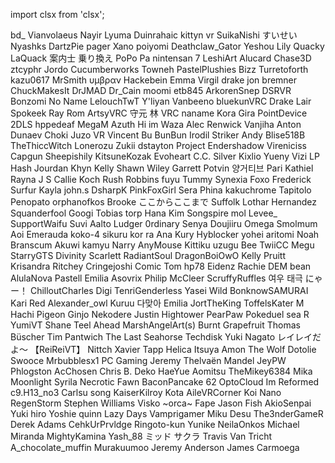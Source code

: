 ﻿import clsx from 'clsx';


<!-- Reminder that not only HTML chars have to be escaped, MDX chars also need to be (such as a space followed by an underscore). -->
<Patronelt k="5" ias="1" sp="1" >bd&#0095;</Patronelt> <Patronelt k="3" ias="1" sp="1" >Vianvolaeus</Patronelt> <Patronelt k="3" ias="1" sp="1" >Nayir</Patronelt> <Patronelt k="2" ias="1" sp="1" >Lyuma</Patronelt> <Patronelt k="2" ias="1" sp="1" >Duinrahaic</Patronelt> 
<Patronelt k="2" ias="1" sp="1" >kittyn vr</Patronelt> <Patronelt k="2" ias="1" sp="1" >SuikaNishi </Patronelt> <Patronelt k="2" ias="1" sp="1" >すいせい</Patronelt> <Patronelt k="2" ias="1" sp="1" >Nyashks</Patronelt> <Patronelt k="2" ias="1" sp="1" >DartzPie</Patronelt> 
<Patronelt k="2" ias="1" sp="1" >pager</Patronelt> <Patronelt k="2" ias="1" sp="1" >Xano</Patronelt> <Patronelt k="2" ias="1" sp="1" >poiyomi</Patronelt> <Patronelt k="2" ias="1" sp="1" >Deathclaw&#0095;Gator</Patronelt> <Patronelt k="2" ias="1" sp="1" >Yeshou </Patronelt> 
<Patronelt k="2" ias="1" sp="1" >Lily </Patronelt> <Patronelt k="2" ias="1" sp="1" >Quacky LaQuack</Patronelt> <Patronelt k="2" ias="1" sp="1" >案内士 乗り換え</Patronelt> <Patronelt k="2" ias="1" sp="1" >PoPo Pa</Patronelt> <Patronelt k="2" ias="1" sp="1" >nintensan 7</Patronelt> 
<Patronelt k="2" ias="1" sp="1" >LeshiArt</Patronelt> <Patronelt k="2" ias="1" sp="0" >Alucard</Patronelt> <Patronelt k="2" ias="1" sp="0" >Chase3D </Patronelt> <Patronelt k="2" ias="1" sp="0" >ztcyphr</Patronelt> <Patronelt k="0" ias="1" sp="1" >Jordo</Patronelt> 
<Patronelt k="0" ias="0" sp="1" >Cucumberworks</Patronelt> <Patronelt k="0" ias="1" sp="1" >Towneh</Patronelt> <Patronelt k="0" ias="0" sp="1" >PastelPlushies</Patronelt> <Patronelt k="0" ias="1" sp="1" >Bizz </Patronelt> <Patronelt k="0" ias="1" sp="1" >Turretoforth </Patronelt> 
<Patronelt k="0" ias="1" sp="1" >kazu0617</Patronelt> <Patronelt k="0" ias="1" sp="1" >MrSmith</Patronelt> <Patronelt k="0" ias="1" sp="1" >υμβραν</Patronelt> <Patronelt k="0" ias="1" sp="1" >Hackebein </Patronelt> <Patronelt k="0" ias="1" sp="1" >Emma</Patronelt> 
<Patronelt k="0" ias="1" sp="1" >Virgil drake</Patronelt> <Patronelt k="0" ias="1" sp="1" >jon bremner</Patronelt> <Patronelt k="0" ias="1" sp="1" >ChuckMakesIt</Patronelt> <Patronelt k="0" ias="1" sp="1" >DrJMAD</Patronelt> <Patronelt k="0" ias="1" sp="1" >Dr&#0095;Cain</Patronelt> 
<Patronelt k="0" ias="1" sp="1" >moomi</Patronelt> <Patronelt k="0" ias="1" sp="1" >etb845 </Patronelt> <Patronelt k="0" ias="1" sp="1" >ArkorenSnep</Patronelt> <Patronelt k="0" ias="1" sp="1" >DSRVR</Patronelt> <Patronelt k="0" ias="1" sp="1" >Bonzomi</Patronelt> 
<Patronelt k="0" ias="1" sp="1" >No Name</Patronelt> <Patronelt k="0" ias="1" sp="1" >LelouchTwT</Patronelt> <Patronelt k="0" ias="1" sp="1" >Y&#0039;liyan</Patronelt> <Patronelt k="0" ias="1" sp="1" >Vanbeeno</Patronelt> <Patronelt k="0" ias="1" sp="1" >bluekunVRC</Patronelt> 
<Patronelt k="0" ias="1" sp="1" >Drake Lair</Patronelt> <Patronelt k="0" ias="1" sp="1" >Spokeek</Patronelt> <Patronelt k="0" ias="1" sp="1" >Ray Rom</Patronelt> <Patronelt k="0" ias="1" sp="1" >ArtsyVRC</Patronelt> <Patronelt k="0" ias="1" sp="1" >守元 林</Patronelt> 
<Patronelt k="0" ias="1" sp="1" >VRC naname</Patronelt> <Patronelt k="0" ias="0" sp="1" >Kora Gira</Patronelt> <Patronelt k="0" ias="1" sp="1" >PointDevice</Patronelt> <Patronelt k="0" ias="1" sp="1" >2DLS </Patronelt> <Patronelt k="0" ias="0" sp="1" >hppedeaf</Patronelt> 
<Patronelt k="0" ias="1" sp="1" >MegaM</Patronelt> <Patronelt k="0" ias="1" sp="1" >Azuth </Patronelt> <Patronelt k="0" ias="0" sp="1" >Hi im Waza</Patronelt> <Patronelt k="0" ias="1" sp="1" >Alec Renwick</Patronelt> <Patronelt k="0" ias="1" sp="1" >Vanjiha</Patronelt> 
<Patronelt k="0" ias="1" sp="1" >Anton Dunaev</Patronelt> <Patronelt k="0" ias="1" sp="1" >Choki</Patronelt> <Patronelt k="0" ias="0" sp="1" >Juzo VR</Patronelt> <Patronelt k="0" ias="1" sp="1" >Vincent Bu</Patronelt> <Patronelt k="0" ias="1" sp="1" >BunBun</Patronelt> 
<Patronelt k="0" ias="0" sp="1" >Irodil Striker</Patronelt> <Patronelt k="0" ias="1" sp="1" >Andy </Patronelt> <Patronelt k="0" ias="1" sp="1" >Blise518B</Patronelt> <Patronelt k="0" ias="1" sp="1" >TheThiccWitch</Patronelt> <Patronelt k="0" ias="0" sp="1" >Lonerozu</Patronelt> 
<Patronelt k="0" ias="1" sp="1" >Zukii</Patronelt> <Patronelt k="0" ias="1" sp="1" >dstayton </Patronelt> <Patronelt k="0" ias="1" sp="1" >Project</Patronelt> <Patronelt k="0" ias="1" sp="1" >Endershadow </Patronelt> <Patronelt k="0" ias="1" sp="1" >Vireniciss </Patronelt> 
<Patronelt k="0" ias="0" sp="1" >Capgun </Patronelt> <Patronelt k="0" ias="1" sp="1" >Sheepishily</Patronelt> <Patronelt k="0" ias="1" sp="1" >KitsuneKozak</Patronelt> <Patronelt k="0" ias="1" sp="1" >Evoheart </Patronelt> <Patronelt k="0" ias="1" sp="1" >C&#0046;C&#0046; Silver</Patronelt> 
<Patronelt k="0" ias="1" sp="1" >Kixlio Yueny</Patronelt> <Patronelt k="0" ias="1" sp="1" >Vizi</Patronelt> <Patronelt k="0" ias="1" sp="1" >LP</Patronelt> <Patronelt k="0" ias="1" sp="1" >Hash Jourdan</Patronelt> <Patronelt k="0" ias="1" sp="1" >Khyn</Patronelt> 
<Patronelt k="0" ias="1" sp="1" >Kelly</Patronelt> <Patronelt k="0" ias="1" sp="1" >Shawn Wiley</Patronelt> <Patronelt k="0" ias="1" sp="1" >Garrett Potvin</Patronelt> <Patronelt k="0" ias="0" sp="1" >양거티브</Patronelt> <Patronelt k="0" ias="1" sp="1" >Pari</Patronelt> 
<Patronelt k="0" ias="0" sp="1" >Kathiel Rayna</Patronelt> <Patronelt k="0" ias="1" sp="1" >J S</Patronelt> <Patronelt k="0" ias="0" sp="1" >Callie Koch</Patronelt> <Patronelt k="0" ias="1" sp="1" >Rush Robbins</Patronelt> <Patronelt k="0" ias="1" sp="1" >fuyu</Patronelt> 
<Patronelt k="0" ias="1" sp="1" >Tummy</Patronelt> <Patronelt k="0" ias="1" sp="1" >Synexia Foxo</Patronelt> <Patronelt k="0" ias="1" sp="1" >Frederick</Patronelt> <Patronelt k="0" ias="0" sp="1" >Surfur</Patronelt> <Patronelt k="0" ias="1" sp="1" >Kayla</Patronelt> 
<Patronelt k="0" ias="1" sp="1" >john&#0046;s</Patronelt> <Patronelt k="0" ias="1" sp="1" >DsharpK </Patronelt> <Patronelt k="0" ias="1" sp="1" >PinkFoxGirl</Patronelt> <Patronelt k="0" ias="1" sp="1" >Sera Phina</Patronelt> <Patronelt k="0" ias="1" sp="1" >kakuchrome </Patronelt> 
<Patronelt k="0" ias="1" sp="1" >Tapitolo Penopato</Patronelt> <Patronelt k="0" ias="1" sp="1" >orphanofkos</Patronelt> <Patronelt k="0" ias="1" sp="1" >Brooke</Patronelt> <Patronelt k="0" ias="1" sp="1" >ここからここまで</Patronelt> <Patronelt k="0" ias="1" sp="1" >Suffolk</Patronelt> 
<Patronelt k="0" ias="0" sp="1" >Lothar Hernandez</Patronelt> <Patronelt k="0" ias="1" sp="1" >Squanderfool</Patronelt> <Patronelt k="0" ias="1" sp="1" >Googi</Patronelt> <Patronelt k="0" ias="1" sp="1" >Tobias torp</Patronelt> <Patronelt k="0" ias="0" sp="1" >Hana Kim</Patronelt> 
<Patronelt k="0" ias="1" sp="1" >Songspire</Patronelt> <Patronelt k="0" ias="1" sp="1" >mol </Patronelt> <Patronelt k="0" ias="1" sp="1" >Levee&#0095;</Patronelt> <Patronelt k="0" ias="1" sp="1" >SupportWaifu</Patronelt> <Patronelt k="0" ias="1" sp="1" >Suvi Aalto</Patronelt> 
<Patronelt k="0" ias="1" sp="1" >Ludger</Patronelt> <Patronelt k="0" ias="1" sp="1" >0rdinary</Patronelt> <Patronelt k="0" ias="1" sp="1" >Senya</Patronelt> <Patronelt k="0" ias="1" sp="1" >Doujiiru</Patronelt> <Patronelt k="0" ias="1" sp="1" >Omega</Patronelt> 
<Patronelt k="0" ias="1" sp="1" >Smolmum</Patronelt> <Patronelt k="0" ias="1" sp="1" >Aoi Emerauda</Patronelt> <Patronelt k="0" ias="1" sp="1" >koko&#0045;4</Patronelt> <Patronelt k="0" ias="1" sp="1" >sikuru</Patronelt> <Patronelt k="0" ias="0" sp="1" >kor ra</Patronelt> 
<Patronelt k="0" ias="1" sp="1" >Ana Kury</Patronelt> <Patronelt k="0" ias="1" sp="1" >Hyblocker</Patronelt> <Patronelt k="0" ias="1" sp="1" >yohei aritomi</Patronelt> <Patronelt k="0" ias="1" sp="1" >Noah Branscum</Patronelt> <Patronelt k="0" ias="1" sp="1" >Akuwi</Patronelt> 
<Patronelt k="0" ias="1" sp="1" >kamyu</Patronelt> <Patronelt k="0" ias="1" sp="1" >Narry</Patronelt> <Patronelt k="0" ias="1" sp="1" >AnyMouse </Patronelt> <Patronelt k="0" ias="1" sp="1" >Kittiku</Patronelt> <Patronelt k="0" ias="1" sp="1" >uzugu </Patronelt> 
<Patronelt k="0" ias="1" sp="1" >Bee</Patronelt> <Patronelt k="0" ias="1" sp="1" >TwiiCC</Patronelt> <Patronelt k="0" ias="1" sp="1" >Megu</Patronelt> <Patronelt k="0" ias="1" sp="1" >StarryGTS</Patronelt> <Patronelt k="0" ias="0" sp="1" >Divinity</Patronelt> 
<Patronelt k="0" ias="1" sp="1" >Scarlett</Patronelt> <Patronelt k="0" ias="1" sp="1" >RadiantSoul </Patronelt> <Patronelt k="0" ias="1" sp="1" >DragonBoiOwO</Patronelt> <Patronelt k="0" ias="1" sp="1" >Kelly Pruitt</Patronelt> <Patronelt k="0" ias="1" sp="1" >Krisandra Ritchey</Patronelt> 
<Patronelt k="0" ias="1" sp="1" >Cringejoshi</Patronelt> <Patronelt k="0" ias="1" sp="1" >Comic Tom</Patronelt> <Patronelt k="0" ias="1" sp="1" >hp78</Patronelt> <Patronelt k="0" ias="1" sp="1" >Eidenz</Patronelt> <Patronelt k="0" ias="0" sp="1" >Rachie</Patronelt> 
<Patronelt k="0" ias="1" sp="1" >DEM bean</Patronelt> <Patronelt k="0" ias="1" sp="1" >AlulaNova</Patronelt> <Patronelt k="0" ias="1" sp="1" >Pastell Emilia</Patronelt> <Patronelt k="0" ias="1" sp="1" >Asovrix</Patronelt> <Patronelt k="0" ias="1" sp="1" >Philip McCleer</Patronelt> 
<Patronelt k="0" ias="1" sp="1" >ScruffyRuffles</Patronelt> <Patronelt k="0" ias="1" sp="1" >여우 태극</Patronelt> <Patronelt k="0" ias="1" sp="1" >にゃー！</Patronelt> <Patronelt k="0" ias="0" sp="1" >ChilloutCharles</Patronelt> <Patronelt k="0" ias="1" sp="1" >Digi</Patronelt> 
<Patronelt k="0" ias="1" sp="1" >TenriGenderless</Patronelt> <Patronelt k="0" ias="0" sp="1" >Yasei Wild</Patronelt> <Patronelt k="0" ias="1" sp="1" >BonknowSAMURAI</Patronelt> <Patronelt k="0" ias="0" sp="1" >Kari Red</Patronelt> <Patronelt k="0" ias="1" sp="1" >Alexander&#0095;owl</Patronelt> 
<Patronelt k="0" ias="1" sp="1" >Kuruu </Patronelt> <Patronelt k="0" ias="1" sp="1" >다맞아</Patronelt> <Patronelt k="0" ias="1" sp="1" >Emilia</Patronelt> <Patronelt k="0" ias="1" sp="1" >JortTheKing</Patronelt> <Patronelt k="0" ias="1" sp="1" >ToffelsKater </Patronelt> 
<Patronelt k="0" ias="1" sp="1" >M</Patronelt> <Patronelt k="0" ias="1" sp="1" >Hachi Pigeon</Patronelt> <Patronelt k="0" ias="1" sp="1" >Ginjo </Patronelt> <Patronelt k="0" ias="1" sp="1" >Nekodere </Patronelt> <Patronelt k="0" ias="1" sp="1" >Justin Hightower</Patronelt> 
<Patronelt k="0" ias="1" sp="1" >PearPaw</Patronelt> <Patronelt k="0" ias="1" sp="1" >Pokeduel</Patronelt> <Patronelt k="0" ias="1" sp="1" >sea R</Patronelt> <Patronelt k="0" ias="1" sp="1" >YumiVT</Patronelt> <Patronelt k="0" ias="1" sp="1" >Shane Teel</Patronelt> 
<Patronelt k="0" ias="0" sp="1" >Ahead</Patronelt> <Patronelt k="0" ias="1" sp="1" >MarshAngelArt&#0040;s&#0041;</Patronelt> <Patronelt k="0" ias="1" sp="1" >Burnt Grapefruit</Patronelt> <Patronelt k="0" ias="1" sp="1" >Thomas Büscher</Patronelt> <Patronelt k="0" ias="1" sp="1" >Tim Pantwich</Patronelt> 
<Patronelt k="0" ias="1" sp="1" >The Last Seahorse</Patronelt> <Patronelt k="0" ias="1" sp="1" >Techdisk</Patronelt> <Patronelt k="0" ias="0" sp="1" >Yuki Nagato</Patronelt> <Patronelt k="0" ias="1" sp="1" >レイレイだよ～ 【ReiReiVT】</Patronelt> <Patronelt k="0" ias="1" sp="1" >Nittch</Patronelt> 
<Patronelt k="0" ias="1" sp="1" >Xavier Tapp</Patronelt> <Patronelt k="0" ias="1" sp="1" >Helica Itsuya</Patronelt> <Patronelt k="0" ias="1" sp="1" >Amon The Wolf</Patronelt> <Patronelt k="0" ias="1" sp="1" >Dotolie </Patronelt> <Patronelt k="0" ias="1" sp="1" >Swooce</Patronelt> 
<Patronelt k="0" ias="1" sp="1" >Mrbubblesx1 PC Gaming</Patronelt> <Patronelt k="0" ias="1" sp="1" >Jeremy </Patronelt> <Patronelt k="0" ias="1" sp="1" >Thelvaën Mandel</Patronelt> <Patronelt k="0" ias="0" sp="1" >JeyPW</Patronelt> <Patronelt k="0" ias="1" sp="1" >Phlogston</Patronelt> 
<Patronelt k="0" ias="1" sp="1" >AcChosen </Patronelt> <Patronelt k="0" ias="1" sp="1" >Chris B&#0046;</Patronelt> <Patronelt k="0" ias="1" sp="1" >Deko </Patronelt> <Patronelt k="0" ias="1" sp="1" >HaeYue</Patronelt> <Patronelt k="0" ias="1" sp="1" >Aomitsu</Patronelt> 
<Patronelt k="0" ias="1" sp="1" >TheMikey6384</Patronelt> <Patronelt k="0" ias="1" sp="1" >Mika Moonlight</Patronelt> <Patronelt k="0" ias="1" sp="1" >Syrila </Patronelt> <Patronelt k="0" ias="1" sp="1" >Necrotic Fawn</Patronelt> <Patronelt k="0" ias="1" sp="1" >BaconPancake 62</Patronelt> 
<Patronelt k="0" ias="1" sp="1" >OptoCloud</Patronelt> <Patronelt k="0" ias="1" sp="1" >Im Reformed</Patronelt> <Patronelt k="0" ias="0" sp="1" >c9&#0046;H13&#0095;no3</Patronelt> <Patronelt k="0" ias="1" sp="1" >Carlsu</Patronelt> <Patronelt k="0" ias="1" sp="1" >song</Patronelt> 
<Patronelt k="0" ias="1" sp="1" >KaiserKilroy </Patronelt> <Patronelt k="0" ias="0" sp="1" >Kota</Patronelt> <Patronelt k="0" ias="1" sp="1" >AileVRCorner</Patronelt> <Patronelt k="0" ias="1" sp="1" >Koi Nano</Patronelt> <Patronelt k="0" ias="1" sp="1" >RegenStorm</Patronelt> 
<Patronelt k="0" ias="0" sp="1" >Stephen Williams</Patronelt> <Patronelt k="0" ias="1" sp="1" >Visko </Patronelt> <Patronelt k="0" ias="1" sp="1" >&#0126;orca&#0126;</Patronelt> <Patronelt k="0" ias="1" sp="1" >Fape</Patronelt> <Patronelt k="0" ias="1" sp="1" >Jason Fish</Patronelt> 
<Patronelt k="0" ias="1" sp="1" >AkioSenpai</Patronelt> <Patronelt k="0" ias="1" sp="1" >Yuki hiro</Patronelt> <Patronelt k="0" ias="1" sp="1" >Yoshie </Patronelt> <Patronelt k="0" ias="0" sp="1" >quinn</Patronelt> <Patronelt k="0" ias="1" sp="1" >Lazy Days</Patronelt> 
<Patronelt k="0" ias="0" sp="1" >Vamprigamer</Patronelt> <Patronelt k="0" ias="1" sp="1" >Miku Desu</Patronelt> <Patronelt k="0" ias="1" sp="1" >The3nderGameR</Patronelt> <Patronelt k="0" ias="1" sp="1" >Derek Adams</Patronelt> <Patronelt k="0" ias="1" sp="1" >CehkUrPrvldge</Patronelt> 
<Patronelt k="0" ias="0" sp="1" >Ringoto&#0045;kun </Patronelt> <Patronelt k="0" ias="1" sp="1" >Yunike</Patronelt> <Patronelt k="0" ias="1" sp="1" >NeilaOnkos</Patronelt> <Patronelt k="0" ias="1" sp="1" >Michael Miranda</Patronelt> <Patronelt k="0" ias="0" sp="1" >MightyKamina</Patronelt> 
<Patronelt k="0" ias="0" sp="1" >Yash&#0095;88</Patronelt> <Patronelt k="0" ias="1" sp="1" >ミッド サクラ</Patronelt> <Patronelt k="0" ias="1" sp="1" >Travis Van Tricht</Patronelt> <Patronelt k="0" ias="1" sp="1" >A&#0095;chocolate&#0095;muffin</Patronelt> <Patronelt k="0" ias="1" sp="1" >Murakuumoo </Patronelt> 
<Patronelt k="0" ias="1" sp="1" >Jeremy Anderson</Patronelt> <Patronelt k="0" ias="1" sp="1" >James Carmoega</Patronelt> 